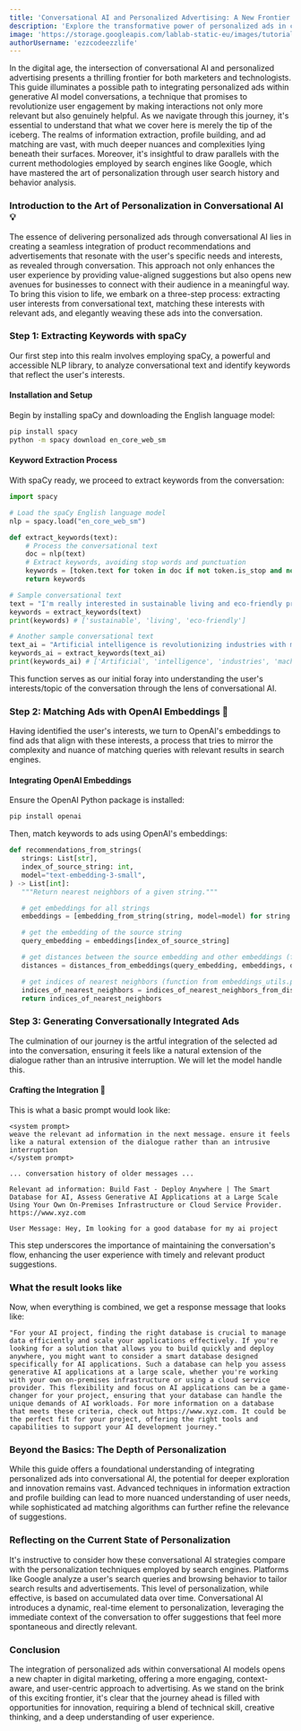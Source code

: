 ```yaml
---
title: 'Conversational AI and Personalized Advertising: A New Frontier'
description: 'Explore the transformative power of personalized ads in conversational AI'
image: 'https://storage.googleapis.com/lablab-static-eu/images/tutorials/thubmnail-ads-conversational-ai.png'
authorUsername: 'ezzcodeezzlife'
---
```


In the digital age, the intersection of conversational AI and personalized advertising presents a thrilling frontier for both marketers and technologists. This guide illuminates a possible path to integrating personalized ads within generative AI model conversations, a technique that promises to revolutionize user engagement by making interactions not only more relevant but also genuinely helpful. As we navigate through this journey, it's essential to understand that what we cover here is merely the tip of the iceberg. The realms of information extraction, profile building, and ad matching are vast, with much deeper nuances and complexities lying beneath their surfaces. Moreover, it's insightful to draw parallels with the current methodologies employed by search engines like Google, which have mastered the art of personalization through user search history and behavior analysis.

### Introduction to the Art of Personalization in Conversational AI 💡

The essence of delivering personalized ads through conversational AI lies in creating a seamless integration of product recommendations and advertisements that resonate with the user's specific needs and interests, as revealed through conversation. This approach not only enhances the user experience by providing value-aligned suggestions but also opens new avenues for businesses to connect with their audience in a meaningful way. To bring this vision to life, we embark on a three-step process: extracting user interests from conversational text, matching these interests with relevant ads, and elegantly weaving these ads into the conversation.

### Step 1: Extracting Keywords with spaCy 

Our first step into this realm involves employing spaCy, a powerful and accessible NLP library, to analyze conversational text and identify keywords that reflect the user's interests.

#### Installation and Setup

Begin by installing spaCy and downloading the English language model:

```bash
pip install spacy
python -m spacy download en_core_web_sm
```

#### Keyword Extraction Process

With spaCy ready, we proceed to extract keywords from the conversation:

```python
import spacy

# Load the spaCy English language model
nlp = spacy.load("en_core_web_sm")

def extract_keywords(text):
    # Process the conversational text
    doc = nlp(text)
    # Extract keywords, avoiding stop words and punctuation
    keywords = [token.text for token in doc if not token.is_stop and not token.is_punct]
    return keywords

# Sample conversational text
text = "I'm really interested in sustainable living and eco-friendly products."
keywords = extract_keywords(text)
print(keywords) # ['sustainable', 'living', 'eco-friendly']

# Another sample conversational text
text_ai = "Artificial intelligence is revolutionizing industries with machine learning and deep learning technologies."
keywords_ai = extract_keywords(text_ai)
print(keywords_ai) # ['Artificial', 'intelligence', 'industries', 'machine', 'learning', 'deep', 'learning', 'technologies']


```

This function serves as our initial foray into understanding the user's interests/topic of the conversation through the lens of conversational AI.

### Step 2: Matching Ads with OpenAI Embeddings 🔗

Having identified the user's interests, we turn to OpenAI's embeddings to find ads that align with these interests, a process that tries to mirror the complexity and nuance of matching queries with relevant results in search engines.

#### Integrating OpenAI Embeddings

Ensure the OpenAI Python package is installed:

```bash
pip install openai
```

Then, match keywords to ads using OpenAI's embeddings:

```python
def recommendations_from_strings(
   strings: List[str],
   index_of_source_string: int,
   model="text-embedding-3-small",
) -> List[int]:
   """Return nearest neighbors of a given string."""

   # get embeddings for all strings
   embeddings = [embedding_from_string(string, model=model) for string in strings]

   # get the embedding of the source string
   query_embedding = embeddings[index_of_source_string]

   # get distances between the source embedding and other embeddings (function from embeddings_utils.py)
   distances = distances_from_embeddings(query_embedding, embeddings, distance_metric="cosine")

   # get indices of nearest neighbors (function from embeddings_utils.py)
   indices_of_nearest_neighbors = indices_of_nearest_neighbors_from_distances(distances)
   return indices_of_nearest_neighbors
```

### Step 3: Generating Conversationally Integrated Ads

The culmination of our journey is the artful integration of the selected ad into the conversation, ensuring it feels like a natural extension of the dialogue rather than an intrusive interruption. We will let the model handle this.

#### Crafting the Integration 🔨

This is what a basic prompt would look like:

```
<system prompt>
weave the relevant ad information in the next message. ensure it feels like a natural extension of the dialogue rather than an intrusive interruption
</system prompt>

... conversation history of older messages ...

Relevant ad information: Build Fast - Deploy Anywhere | The Smart Database for AI, Assess Generative AI Applications at a Large Scale Using Your Own On-Premises Infrastructure or Cloud Service Provider. https://www.xyz.com

User Message: Hey, Im looking for a good database for my ai project
```

This step underscores the importance of maintaining the conversation's flow, enhancing the user experience with timely and relevant product suggestions.


### What the result looks like

Now, when everything is combined, we get a response message that looks like: 

`
"For your AI project, finding the right database is crucial to manage data efficiently and scale your applications effectively. If you're looking for a solution that allows you to build quickly and deploy anywhere, you might want to consider a smart database designed specifically for AI applications. Such a database can help you assess generative AI applications at a large scale, whether you're working with your own on-premises infrastructure or using a cloud service provider. This flexibility and focus on AI applications can be a game-changer for your project, ensuring that your database can handle the unique demands of AI workloads. For more information on a database that meets these criteria, check out https://www.xyz.com. It could be the perfect fit for your project, offering the right tools and capabilities to support your AI development journey."
`

### Beyond the Basics: The Depth of Personalization

While this guide offers a foundational understanding of integrating personalized ads into conversational AI, the potential for deeper exploration and innovation remains vast. Advanced techniques in information extraction and profile building can lead to more nuanced understanding of user needs, while sophisticated ad matching algorithms can further refine the relevance of suggestions.

### Reflecting on the Current State of Personalization

It's instructive to consider how these conversational AI strategies compare with the personalization techniques employed by search engines. Platforms like Google analyze a user's search queries and browsing behavior to tailor search results and advertisements. This level of personalization, while effective, is based on accumulated data over time. Conversational AI introduces a dynamic, real-time element to personalization, leveraging the immediate context of the conversation to offer suggestions that feel more spontaneous and directly relevant.

### Conclusion

The integration of personalized ads within conversational AI models opens a new chapter in digital marketing, offering a more engaging, context-aware, and user-centric approach to advertising. As we stand on the brink of this exciting frontier, it's clear that the journey ahead is filled with opportunities for innovation, requiring a blend of technical skill, creative thinking, and a deep understanding of user experience.
